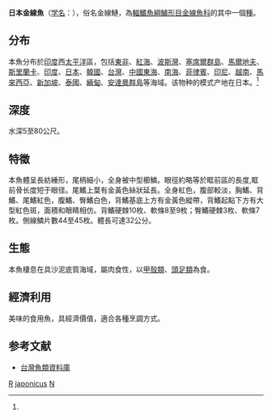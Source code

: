 {{Speciesbox
| genus = Nemipterus
| species = japonicus
| status = LC
| status_system = iucn3.1
| image = Nemipterus japonicus.jpg
| authority = [[Bloch|Bloch]], 1971<ref name=id7503>{{cite web| url =http://www.bioinfo.cn/db05/BjdwSpecies.php?action=view&id=7503| title =日本金线鱼| work =《中国动物物种编目数据库》| publisher =中国科学院微生物研究所| author =中国科学院动物研究所| accessdate =2009-04-16| deadurl =yes| archiveurl =https://web.archive.org/web/20160305025450/http://www.bioinfo.cn/db05/BjdwSpecies.php?action=view&id=7503| archivedate =2016-03-05}}</ref>
| synonyms = *''Synagris japonicus''<br /><small>Bloch, 1791</small>
*''Cantharus filamentosus''<br /><small>Rüppell, 1829</small>
*''Heterognathodon flaviventris''<br /><small>Steindachner, 1866</small>
*''Dentex tambulus''<br /><small>Valenciennes, 1830</small>
*''Dentex blochii''<br /><small>Bleeker, 1851</small>
*''Sparus japonicus''<br /><small>Bloch, 1791</small>
*''Synagris flavolinea''<br /><small>Fowler, 1931</small>
*''Synagris grammicus''<br /><small>Day, 1865</small>
}}
'''日本金線魚'''（[[学名|学名]]：{{lang|la|''Nemipterus japonicus''}}），俗名金線鰱，為[[輻鰭魚綱|輻鰭魚綱]][[鱸形目|鱸形目]][[金線魚科|金線魚科]]的其中一個[[種|種]]。

==分布==
本魚分布於[[印度|印度]]西[[太平洋|太平洋]]區，包括[[東非|東非]]、[[紅海|紅海]]、[[波斯灣|波斯灣]]、[[塞席爾群島|塞席爾群島]]、[[馬爾地夫|馬爾地夫]]、[[斯里蘭卡|斯里蘭卡]]、[[印度|印度]]、[[日本|日本]]、[[韓國|韓國]]、[[台灣|台灣]]、[[中國|中國]][[東海|東海]]、[[南海|南海]]、[[菲律賓|菲律賓]]、[[印尼|印尼]]、[[越南|越南]]、[[馬來西亞|馬來西亞]]、[[新加坡|新加坡]]、[[泰國|泰國]]、[[緬甸|緬甸]]、[[安達曼群島|安達曼群島]]等海域。该物种的模式产地在日本。<ref name=id7503/>

==深度==
水深5至80公尺。

==特徵==
本魚體呈長紡綞形，尾柄細小，全身被中型櫛鱗。眼徑約略等於眶前區的長度,眶前骨长度短于眼径。尾鰭上葉有金黃色絲狀延長。全身紅色，腹部較淡，胸鰭、背鰭、尾鰭紅色，腹鰭、臀鰭白色，背鰭基底上方有金黃色縱帶，背鰭起點下方有大型紅色斑，面積和眼睛相仿。背鰭硬棘10枚、軟條8至9枚；臀鰭硬棘3枚、軟條7枚。側線鱗片數44至45枚。體長可達32公分。

==生態==
本魚棲息在具沙泥底質海域，屬肉食性，以[[甲殼類|甲殼類]]、[[頭足類|頭足類]]為食。

==經濟利用==
美味的食用魚，具經濟價值，適合各種烹調方式。

==参考文献==
{{reflist}}
*[http://fishdb.sinica.edu.tw/ 台灣魚類資料庫] {{Wayback|url=http://fishdb.sinica.edu.tw/ |date=20160304193340 }}
{{Commons category|Nemipterus japonicus}}
{{Taxonbar|from=Q3410925}}

[[Category:食用鱼|R]]
[[Category:金線魚屬|japonicus]]
[[Category:1791年描述的魚類|N]]